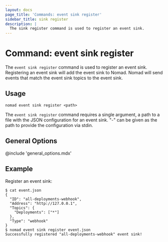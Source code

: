 ```yaml
---
layout: docs
page_title: 'Commands: event sink register'
sidebar_title: sink register
description: |
  The sink register command is used to register an event sink.
---
```


# Command: event sink register

The `event sink register` command is used to register an event sink.
Registering an event sink will add the event sink to Nomad. Nomad will send
events that match the event sink topics to the event sink.

## Usage

```plaintext
nomad event sink register <path>
```

The `event sink register` command requires a single argument, a path to a file
with the JSON configuration for an event sink. "-" can be given as the path to
provide the configuration via stdin.

## General Options

@include 'general_options.mdx'

## Example

Register an event sink:

```shell-session
$ cat event.json
{
  "ID": "all-deployments-webhook",
  "Address": "http://127.0.0.1",
  "Topics": {
    "Deployments": ["*"]
  },
  "Type": "webhook"
}
$ nomad event sink register event.json
Successfully registered "all-deployments-webhook" event sink!
```
